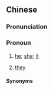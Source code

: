 {{also|渠侬}}
==Chinese==
{{zh-forms|s=渠侬|he; she; it}}

===Pronunciation===
{{zh-pron
|m=qúnóng
|w=3jjy non
|cat=pron
}}

===Pronoun===
{{zh-pronoun}} {{tlb|zh|Wu|obsolete|_|in|_|Shanghai|&|Suzhou}}

# {{lb|zh|dated|_|in|_|Ningbo|still used in|_|Tangxi}} [[he]]; [[she]]; [[it]]
# [[they]]

====Synonyms====
{{zh-dial|他}}
{{zh-dial|他們}}
